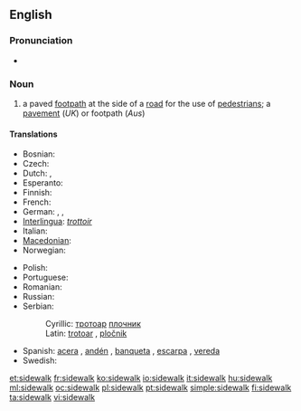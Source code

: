 ==English==
{{wikipedia}}

===Pronunciation===
* {{audio|en-us-sidewalk.ogg|Audio (US)}}

===Noun===
{{en-noun}}

# {{US}} a paved [[footpath]] at the side of a [[road]] for the use of [[pedestrian]]s; a [[pavement]] (''UK'') or footpath (''Aus'')

====Translations====
{{trans-top|paved footpath}}
* Bosnian: {{t-|bs|trotoar|m}}
* Czech: {{t-|cs|chodník|m}}
* Dutch: {{t+|nl|stoep|f|m}}, {{t+|nl|trottoir|n}}
* Esperanto: {{t-|eo|trotuaro|xs=Esperanto}}
* Finnish: {{t+|fi|jalkakäytävä}}
* French: {{t+|fr|trottoir|m}}
* German: {{t+|de|Bürgersteig|m}}, {{t+|de|Gehweg|m}}, {{t+|de|Gehsteig|m}}
* [[Interlingua]]: ''[[trottoir]]''
* Italian: {{t|it|marciapiede|m}}
* [[Macedonian]]: {{t-|mk|тротоар|m|tr=trotoár|sc=Cyrl|xs=Macedonian}}
* Norwegian: {{t|no|fortau|n}}
{{trans-mid}}
* Polish: {{t+|pl|chodnik|m}}
* Portuguese: {{t+|pt|calçada|f}}
* Romanian: {{t|ro|trotuar|n}}
* Russian: {{t|ru|тротуар|m|tr=trotuár|sc=Cyrl}}
* Serbian:
*: Cyrillic: [[тротоар]] {{m}} [[плочник]] {{m}}
*: Latin: [[trotoar#Serbian|trotoar]] {{m}}, [[pločnik]] {{m}}
* Spanish: [[acera]] {{f}}, [[andén]] {{m}} {{italbrac|Colombia}}, [[banqueta]] {{f}} {{italbrac|Guatemala|Mexico}}, [[escarpa]] {{f}} {{italbrac|Southeastern Mexico}}, [[vereda]] {{f}} {{italbrac|Argentina|Chile|Paraguay|Uruguay}}
* Swedish: {{t+|sv|trottoar}}
{{trans-bottom}}

[[et:sidewalk]]
[[fr:sidewalk]]
[[ko:sidewalk]]
[[io:sidewalk]]
[[it:sidewalk]]
[[hu:sidewalk]]
[[ml:sidewalk]]
[[oc:sidewalk]]
[[pl:sidewalk]]
[[pt:sidewalk]]
[[simple:sidewalk]]
[[fi:sidewalk]]
[[ta:sidewalk]]
[[vi:sidewalk]]